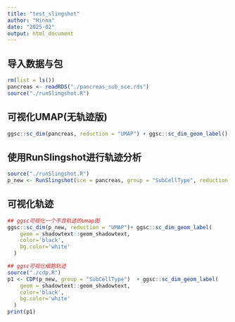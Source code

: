 ```yaml
---
title: "test_slingshot"
author: "Hinna"
date: "2025-02"
output: html_document
---
```


## 导入数据与包
```r
rm(list = ls())
pancreas <- readRDS("./pancreas_sub_sce.rds")
source("./runSlingshot.R")
```

## 可视化UMAP(无轨迹版)
```r
ggsc::sc_dim(pancreas, reduction = "UMAP") + ggsc::sc_dim_geom_label()
```


## 使用RunSlingshot进行轨迹分析
```r
source("./runSlingshot.R")
p_new <- RunSlingshot(sce = pancreas, group = "SubCellType", reduction = "UMAP")
```

## 可视化轨迹
```r
## ggsc可视化一个不含轨迹的umap图
ggsc::sc_dim(p_new, reduction = "UMAP")+ ggsc::sc_dim_geom_label(
    geom = shadowtext::geom_shadowtext,
    color='black', 
    bg.color='white'
  )
```


```r
## ggsc可视化细胞轨迹
source("./cdp.R")
p1 <- CDP(p_new, group = "SubCellType")  + ggsc::sc_dim_geom_label(
    geom = shadowtext::geom_shadowtext,
    color='black', 
    bg.color='white'
  )
print(p1)
```


